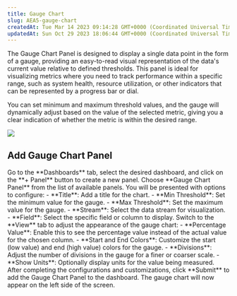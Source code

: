 ```yaml
---
title: Gauge Chart
slug: AEA5-gauge-chart
createdAt: Tue Mar 14 2023 09:14:28 GMT+0000 (Coordinated Universal Time)
updatedAt: Sun Oct 29 2023 18:06:44 GMT+0000 (Coordinated Universal Time)
---
```


The Gauge Chart Panel is designed to display a single data point in the form of a gauge, providing an easy-to-read visual representation of the data's current value relative to defined thresholds. This panel is ideal for visualizing metrics where you need to track performance within a specific range, such as system health, resource utilization, or other indicators that can be represented by a progress bar or dial.

You can set minimum and maximum threshold values, and the gauge will dynamically adjust based on the value of the selected metric, giving you a clear indication of whether the metric is within the desired range.

![](https://usercontent.clueso.io/1f4455e0-789e-4beb-8cd9-4dac96bc47e4/82e0f96e-b5b9-4539-a75f-2850d6826d6c/11c16c61-c4b0-470d-b4f6-e00725ce5d83/images/bbd5d27e-ae47-4747-8db6-64c6fd1fb4a6.gif)

## Add Gauge Chart Panel

<Steps>
  <Step title="Navigate to Dashboards">
    Go to the **Dashboards** tab, select the desired dashboard, and click on the **+ Panel** button to create a new panel.
  </Step>
  <Step title="Select Gauge Chart Panel">
    Choose **Gauge Chart Panel** from the list of available panels.  
  </Step>
  <Step title="Configure General Settings">
    You will be presented with options to configure:
    - **Title**: Add a title for the chart.
    - **Min Threshold**: Set the minimum value for the gauge.
    - **Max Threshold**: Set the maximum value for the gauge.
    - **Stream**: Select the data stream for visualization.
    - **Field**: Select the specific field or column to display.
  </Step>
  <Step title="Customize View Settings">
    Switch to the **View** tab to adjust the appearance of the gauge chart:
    - **Percentage Value**: Enable this to see the percentage value instead of the actual value for the chosen column.
    - **Start and End Colors**: Customize the start (low value) and end (high value) colors for the gauge.
    - **Divisions**: Adjust the number of divisions in the gauge for a finer or coarser scale.
    - **Show Units**: Optionally display units for the value being measured.
  </Step>
  <Step title="Submit the Panel">
    After completing the configurations and customizations, click **Submit** to add the Gauge Chart Panel to the dashboard.  
    The gauge chart will now appear on the left side of the screen.
  </Step>
</Steps>

